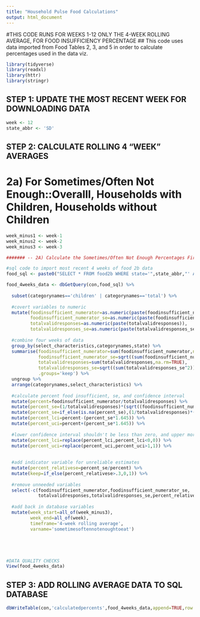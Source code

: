 ```yaml
---
title: "Household Pulse Food Calculations"
output: html_document
---
```


#THIS CODE RUNS FOR WEEKS 1-12 ONLY THE 4-WEEK ROLLING AVERAGE, FOR FOOD INSUFFICIENCY PERCENTAGE
## This code uses data imported from Food Tables 2, 3, and 5 in order to calculate percentages used in the data viz.



```r
library(tidyverse)
library(readxl)
library(httr)
library(stringr)
```

## STEP 1: UPDATE THE MOST RECENT WEEK FOR DOWNLOADING DATA
```r
week <- 12
state_abbr <- 'SD'
```


## STEP 2: CALCULATE ROLLING 4 "WEEK" AVERAGES
# 2a) For Sometimes/Often Not Enough::Overalll, Households with Children, Households without Children
```r
week_minus1 <- week-1
week_minus2 <- week-2
week_minus3 <- week-3

####### -- 2A) Calculate the Sometimes/Often Not Enough Percentages First -- #####

#sql code to import most recent 4 weeks of food 2b data
food_sql <- paste0("SELECT * FROM food2b WHERE state='",state_abbr,"' AND (week='",week,"' OR week='",week_minus1,"' OR week='",week_minus2,"' OR week='",week_minus3,"');")

food_4weeks_data <- dbGetQuery(con,food_sql) %>%
  
  subset(categorynames=='children' | categorynames=='total') %>%
  
  #covert variables to numeric
  mutate(foodinsufficient_numerator=as.numeric(paste(foodinsufficient_numerator)),
         foodinsufficient_numerator_se=as.numeric(paste(foodinsufficient_numerator_se)),
         totalvalidresponses=as.numeric(paste(totalvalidresponses)),
         totalvalidresponses_se=as.numeric(paste(totalvalidresponses_se))) %>%
  
  #combine four weeks of data
  group_by(select_characteristics,categorynames,state) %>%
  summarise(foodinsufficient_numerator=sum(foodinsufficient_numerator,na.rm=TRUE),
            foodinsufficient_numerator_se=sqrt((sum(foodinsufficient_numerator_se^2))),
            totalvalidresponses=sum(totalvalidresponses,na.rm=TRUE),
            totalvalidresponses_se=sqrt((sum(totalvalidresponses_se^2))),
            .groups='keep') %>%
  ungroup %>%
  arrange(categorynames,select_characteristics) %>%
  
  #calculate percent food insufficient, se, and confidence interval
  mutate(percent=foodinsufficient_numerator/totalvalidresponses) %>%
  mutate(percent_se=(1/totalvalidresponses)*(sqrt((foodinsufficient_numerator_se^2)-(percent*(totalvalidresponses_se^2))))) %>%
  mutate(percent_se=if_else(is.na(percent_se),(1/totalvalidresponses)*(sqrt((foodinsufficient_numerator_se^2)+(percent*(totalvalidresponses_se^2)))),percent_se)) %>%
  mutate(percent_lci=percent-(percent_se*1.645)) %>%
  mutate(percent_uci=percent+(percent_se*1.645)) %>%
  
  #lower confidence interval shouldn't be less than zero, and upper more than 100
  mutate(percent_lci=replace(percent_lci,percent_lci<0,0)) %>%
  mutate(percent_uci=replace(percent_uci,percent_uci>1,1)) %>%
  
  
  #add indicator variable for unreliable estimates
  mutate(percent_relativese=percent_se/percent) %>%
  mutate(keep=if_else(percent_relativese>.3,0,1)) %>%
  
  #remove unneeded variables
  select(-c(foodinsufficient_numerator,foodinsufficient_numerator_se,
            totalvalidresponses,totalvalidresponses_se,percent_relativese)) %>%
  
  #add back in database variables
  mutate(week_start=all_of(week_minus3),
         week_end=all_of(week),
         timeframe='4-week rolling average',
         varname='sometimesoftennotenoughtoeat')





#DATA QUALITY CHECKS
View(food_4weeks_data)
```


## STEP 3: ADD ROLLING AVERAGE DATA TO SQL DATABASE
```r
dbWriteTable(con,'calculatedpercents',food_4weeks_data,append=TRUE,row.names=FALSE)
```


